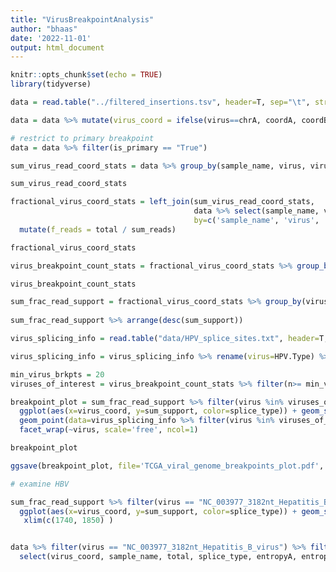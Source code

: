 ```yaml
---
title: "VirusBreakpointAnalysis"
author: "bhaas"
date: '2022-11-01'
output: html_document
---
```


```r
knitr::opts_chunk$set(echo = TRUE)
library(tidyverse)
```

```r

data = read.table("../filtered_insertions.tsv", header=T, sep="\t", stringsAsFactors = F)


```

```r

data = data %>% mutate(virus_coord = ifelse(virus==chrA, coordA, coordB))


```


```r

# restrict to primary breakpoint
data = data %>% filter(is_primary == "True")

```


```r

sum_virus_read_coord_stats = data %>% group_by(sample_name, virus, virus_coord, splice_type) %>% summarize(sum_reads = sum(total)) %>% ungroup()

sum_virus_read_coord_stats
```


```r

fractional_virus_coord_stats = left_join(sum_virus_read_coord_stats, 
                                         data %>% select(sample_name, virus, virus_coord, splice_type, total),
                                         by=c('sample_name', 'virus', 'virus_coord', 'splice_type') ) %>% 
  mutate(f_reads = total / sum_reads)

fractional_virus_coord_stats

```

```r

virus_breakpoint_count_stats = fractional_virus_coord_stats %>% group_by(virus) %>% tally() %>% ungroup()

virus_breakpoint_count_stats

```

```r

sum_frac_read_support = fractional_virus_coord_stats %>% group_by(virus, virus_coord, splice_type) %>% summarize(sum_support = sum(f_reads)) %>% ungroup()
 
sum_frac_read_support %>% arrange(desc(sum_support))
```


```r

virus_splicing_info = read.table("data/HPV_splice_sites.txt", header=T, sep="\t", stringsAsFactors = F)

virus_splicing_info = virus_splicing_info %>% rename(virus=HPV.Type) %>% gather(key='splice', value='coord', -virus)


```



```r

min_virus_brkpts = 20
viruses_of_interest = virus_breakpoint_count_stats %>% filter(n>= min_virus_brkpts) %>% pull(virus)

breakpoint_plot = sum_frac_read_support %>% filter(virus %in% viruses_of_interest) %>%
  ggplot(aes(x=virus_coord, y=sum_support, color=splice_type)) + geom_segment(aes(xend=virus_coord, yend = 0)) +
  geom_point(data=virus_splicing_info %>% filter(virus %in% viruses_of_interest), aes(x=coord, y=0), color='purple', size=rel(0.7)) +
  facet_wrap(~virus, scale='free', ncol=1)

breakpoint_plot

```

```r

ggsave(breakpoint_plot, file='TCGA_viral_genome_breakpoints_plot.pdf', width=8, height=11)

```



```r

# examine HBV

sum_frac_read_support %>% filter(virus == "NC_003977_3182nt_Hepatitis_B_virus" ) %>%
  ggplot(aes(x=virus_coord, y=sum_support, color=splice_type)) + geom_segment(aes(xend=virus_coord, yend = 0)) +
   xlim(c(1740, 1850) )



```

```r

data %>% filter(virus == "NC_003977_3182nt_Hepatitis_B_virus") %>% filter(virus_coord >= 1740 & virus_coord <= 1850) %>%
  select(virus_coord, sample_name, total, splice_type, entropyA, entropyB, flankA_fU, flankB_fU) %>% arrange(virus_coord)


```

